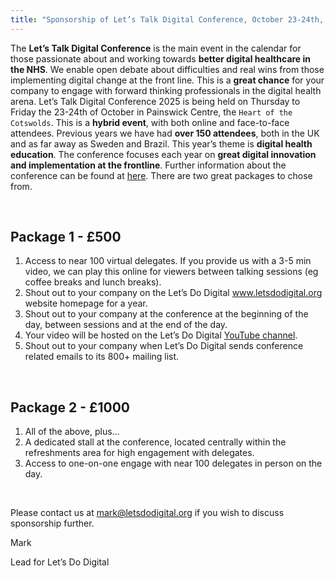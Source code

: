 ```yaml
---
title: "Sponsorship of Let’s Talk Digital Conference, October 23-24th, 2025"
---
```


The **Let’s Talk Digital Conference** is the main event in the calendar for those passionate about and working towards **better digital healthcare in the NHS**. We enable open debate about difficulties and real wins from those implementing digital change at the front line. This is a **great chance** for your company to engage with forward thinking professionals in the digital health arena. Let's Talk Digital Conference 2025 is being held on Thursday to Friday the 23-24th of October in Painswick Centre, the `Heart of the Cotswolds`. This is a **hybrid event**, with both online and face-to-face attendees. Previous years we have had **over 150 attendees**, both in the UK and as far away as Sweden and Brazil. This year’s theme is **digital health education**. The conference focuses each year on **great digital innovation and implementation at the frontline**. Further information about the conference can be found at [here](https://letsdodigital.org/conferences/2025/). There are two great packages to chose from.

\

## Package 1 - £500

1. Access to near 100 virtual delegates. If you provide us with a 3-5 min video, we can play this online for viewers between talking sessions (eg coffee breaks and lunch breaks).
2. Shout out to your company on the Let's Do Digital [www.letsdodigital.org](https://www.letsdodigital.org) website homepage for a year.
3. Shout out to your company at the conference at the beginning of the day, between sessions and at the end of the day.
4. Your video will be hosted on the Let's Do Digital [YouTube channel](https://www.youtube.com/channel/UCO1NX3whqamwNJOZ72p9WTA).
5. Shout out to your company when Let's Do Digital sends conference related emails to its 800+ mailing list.

\

## Package 2 - £1000

1. All of the above, plus...
2. A dedicated stall at the conference, located centrally within the refreshments area for high engagement with delegates.
3. Access to one-on-one engage with near 100 delegates in person on the day.

\

Please contact us at [mark@letsdodigital.org](mailto:mark@letsdodigital.org) if you wish to discuss sponsorship further.

Mark

Lead for Let’s Do Digital
